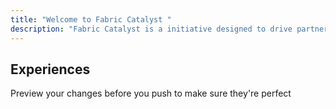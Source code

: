 ```yaml
---
title: "Welcome to Fabric Catalyst "
description: "Fabric Catalyst is a initiative designed to drive partner adoption and innovation trought Microsoft Fabric, a unified platform for data and analytics. The initiative empowers Microsoft partners to build high-impact, scalable data and AI solutions by providing a structured framework, best practices, and playbooks for various data capabilities."
---
```


## Experiences

<CardGroup cols={3}>
  <Card title="Real Time Intelligence" img="/images/real_time_dashboard_20_item.png" href="https://mintlify.com/docs/development">
    Preview your changes before you push to make sure they're perfect
  </Card>

  <Card title="Card" icon="sparkles" />

  <Card title="Card" icon="sparkles" />

  <Card title="Card" icon="sparkles" />

  <Card title="Card" icon="sparkles" />
</CardGroup>

##